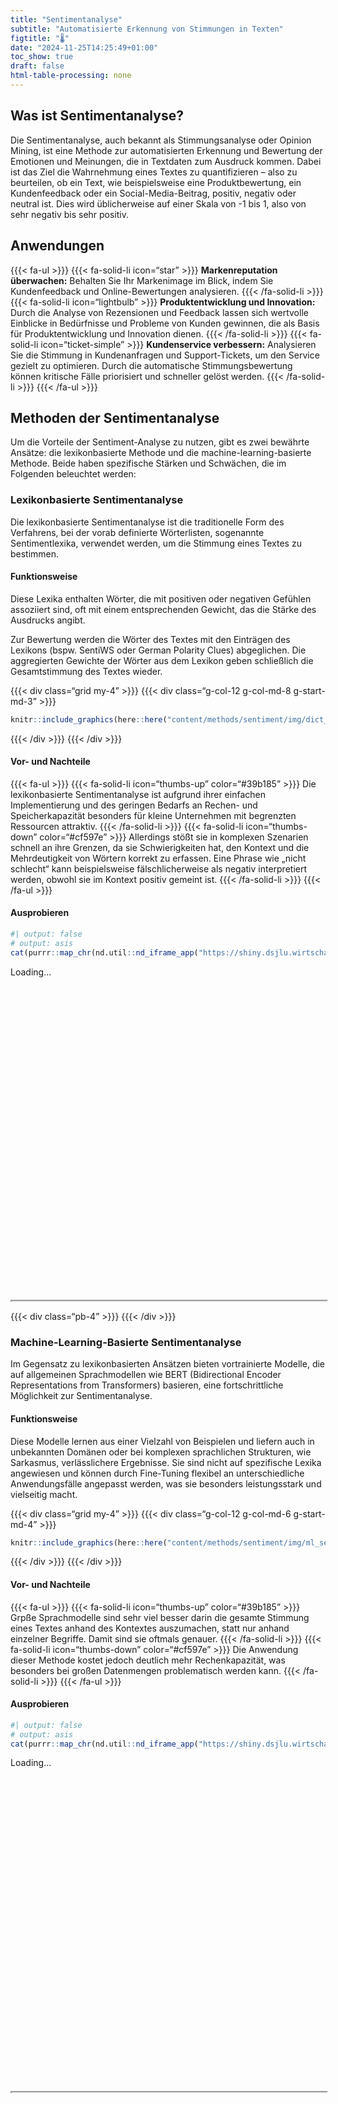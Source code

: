 ```yaml
---
title: "Sentimentanalyse"
subtitle: "Automatisierte Erkennung von Stimmungen in Texten"
figtitle: "🌡️"
date: "2024-11-25T14:25:49+01:00"
toc_show: true
draft: false
html-table-processing: none
---
```


## Was ist Sentimentanalyse?

Die Sentimentanalyse, auch bekannt als Stimmungsanalyse oder Opinion Mining, ist eine Methode zur automatisierten Erkennung und Bewertung der Emotionen und Meinungen, die in Textdaten zum Ausdruck kommen. Dabei ist das Ziel die Wahrnehmung eines Textes zu quantifizieren – also zu beurteilen, ob ein Text, wie beispielsweise eine Produktbewertung, ein Kundenfeedback oder ein Social-Media-Beitrag, positiv, negativ oder neutral ist. Dies wird üblicherweise auf einer Skala von -1 bis 1, also von sehr negativ bis sehr positiv.

## Anwendungen 

{{{< fa-ul >}}}
  {{{< fa-solid-li icon="star"  >}}} **Markenreputation überwachen:** Behalten Sie Ihr Markenimage im Blick, indem Sie Kundenfeedback und Online-Bewertungen analysieren. {{{< /fa-solid-li >}}}
  {{{< fa-solid-li icon="lightbulb"  >}}} **Produktentwicklung und Innovation:** Durch die Analyse von Rezensionen und Feedback lassen sich wertvolle Einblicke in Bedürfnisse und Probleme von Kunden gewinnen, die als Basis für Produktentwicklung und Innovation dienen. {{{< /fa-solid-li >}}}
  {{{< fa-solid-li icon="ticket-simple" >}}} **Kundenservice verbessern:** Analysieren Sie die Stimmung in Kundenanfragen und Support-Tickets, um  den Service gezielt zu optimieren. Durch die automatische Stimmungsbewertung können kritische Fälle priorisiert und schneller gelöst werden. {{{< /fa-solid-li >}}}
{{{< /fa-ul >}}}



## Methoden der Sentimentanalyse

Um die Vorteile der Sentiment-Analyse zu nutzen, gibt es zwei bewährte Ansätze: die lexikonbasierte Methode und die machine-learning-basierte Methode. Beide haben spezifische Stärken und Schwächen, die im Folgenden beleuchtet werden:

### Lexikonbasierte Sentimentanalyse 

Die lexikonbasierte Sentimentanalyse ist die traditionelle Form des Verfahrens, bei der vorab definierte Wörterlisten, sogenannte Sentimentlexika, verwendet werden, um die Stimmung eines Textes zu bestimmen.

#### Funktionsweise

Diese Lexika enthalten Wörter, die mit positiven oder negativen Gefühlen assoziiert sind, oft mit einem entsprechenden Gewicht, das die Stärke des Ausdrucks angibt.

Zur Bewertung werden die Wörter des Textes mit den Einträgen des Lexikons (bspw. SentiWS oder German Polarity Clues) abgeglichen. Die aggregierten Gewichte der Wörter aus dem Lexikon geben schließlich die Gesamtstimmung des Textes wieder.

{{{< div class="grid my-4" >}}} {{{< div class="g-col-12 g-col-md-8 g-start-md-3" >}}} 

```r
knitr::include_graphics(here::here("content/methods/sentiment/img/dict_senti.svg"))
```

{{{< /div >}}} {{{< /div >}}}


#### Vor- und Nachteile

{{{< fa-ul >}}}
    {{{< fa-solid-li icon="thumbs-up" color="#39b185" >}}} Die lexikonbasierte Sentimentanalyse ist aufgrund ihrer einfachen Implementierung und des geringen Bedarfs an Rechen- und Speicherkapazität besonders für kleine Unternehmen mit begrenzten Ressourcen attraktiv. {{{< /fa-solid-li >}}}
    {{{< fa-solid-li icon="thumbs-down" color="#cf597e" >}}} Allerdings stößt sie in komplexen Szenarien schnell an ihre Grenzen, da sie Schwierigkeiten hat, den Kontext und die Mehrdeutigkeit von Wörtern korrekt zu erfassen. Eine Phrase wie „nicht schlecht“ kann beispielsweise fälschlicherweise als negativ interpretiert werden, obwohl sie im Kontext positiv gemeint ist. {{{< /fa-solid-li >}}}
{{{< /fa-ul >}}}


#### Ausprobieren

```r
#| output: false
# output: asis
cat(purrr::map_chr(nd.util::nd_iframe_app("https://shiny.dsjlu.wirtschaft.uni-giessen.de/senti_dict/"), as.character), sep="\n")
```

```{=html}
<div id="loader-c944c404" class="d-flex justify-content-center justify-content-center align-items-center" style="width: 100%; height: 400pt;">
  <div class="spinner-border text-primary" role="status">
    <span class="sr-only">Loading...</span>
  </div>
</div>
<iframe id="iframe-c944c404" scrolling="no" loading="lazy" style="width: 100%; height: 0;"></iframe>
<script>$(document).ready(function(){
  $('#iframe-c944c404').attr('src', 'https://shiny.dsjlu.wirtschaft.uni-giessen.de/senti_dict/');
  $('#iframe-c944c404').on('load', function() {
     $('#loader-c944c404').remove();
  });
});</script>
<script>var domains = ['https://shiny.dsjlu.wirtschaft.uni-giessen.de'];
iframeResize(
  {waitForLoad: false, license: 'GPLv3', checkOrigin: domains}, 
  '#iframe-c944c404'
);</script>
```

{{{< div class="pb-4" >}}} {{{< /div >}}}

### Machine-Learning-Basierte Sentimentanalyse

Im Gegensatz zu lexikonbasierten Ansätzen bieten vortrainierte Modelle, die auf allgemeinen Sprachmodellen wie BERT (Bidirectional Encoder Representations from Transformers) basieren, eine fortschrittliche Möglichkeit zur Sentimentanalyse.

#### Funktionsweise

Diese Modelle lernen aus einer Vielzahl von Beispielen und liefern auch in unbekannten Domänen oder bei komplexen sprachlichen Strukturen, wie Sarkasmus, verlässlichere Ergebnisse. Sie sind nicht auf spezifische Lexika angewiesen und können durch Fine-Tuning flexibel an unterschiedliche Anwendungsfälle angepasst werden, was sie besonders leistungsstark und vielseitig macht.


{{{< div class="grid my-4" >}}} {{{< div class="g-col-12 g-col-md-6 g-start-md-4" >}}} 

```r
knitr::include_graphics(here::here("content/methods/sentiment/img/ml_senti.svg"))
```

{{{< /div >}}} {{{< /div >}}}


#### Vor- und Nachteile

{{{< fa-ul >}}}
    {{{< fa-solid-li icon="thumbs-up" color="#39b185" >}}} Grpße Sprachmodelle sind sehr viel besser darin die gesamte Stimmung eines Textes anhand des Kontextes auszumachen, statt nur anhand einzelner Begriffe. Damit sind sie oftmals genauer. {{{< /fa-solid-li >}}}
    {{{< fa-solid-li icon="thumbs-down" color="#cf597e" >}}} Die Anwendung dieser Methode kostet jedoch deutlich mehr Rechenkapazität, was besonders bei großen Datenmengen problematisch werden kann. {{{< /fa-solid-li >}}}
{{{< /fa-ul >}}}


#### Ausprobieren

```r
#| output: false
# output: asis
cat(purrr::map_chr(nd.util::nd_iframe_app("https://shiny.dsjlu.wirtschaft.uni-giessen.de/senti_trans/"), as.character), sep="\n")
```

```{=html}
<div id="loader-de8fe906" class="d-flex justify-content-center justify-content-center align-items-center" style="width: 100%; height: 400pt;">
  <div class="spinner-border text-primary" role="status">
    <span class="sr-only">Loading...</span>
  </div>
</div>
<iframe id="iframe-de8fe906" scrolling="no" loading="lazy" style="width: 100%; height: 0;"></iframe>
<script>$(document).ready(function(){
  $('#iframe-de8fe906').attr('src', 'https://shiny.dsjlu.wirtschaft.uni-giessen.de/senti_trans/');
  $('#iframe-de8fe906').on('load', function() {
     $('#loader-de8fe906').remove();
  });
});</script>
<script>var domains = ['https://shiny.dsjlu.wirtschaft.uni-giessen.de'];
iframeResize(
  {waitForLoad: false, license: 'GPLv3', checkOrigin: domains}, 
  '#iframe-de8fe906'
);</script>
```
